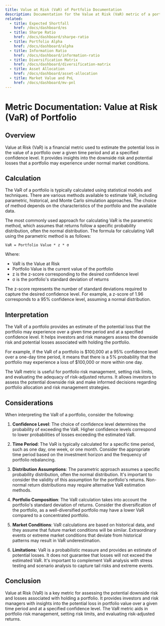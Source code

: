 ```yaml
---
title: Value at Risk (VaR) of Portfolio Documentation
description: Documentation for the Value at Risk (VaR) metric of a portfolio in finance.
related:
  - title: Expected Shortfall
    href: /docs/dashboard/es
  - title: Sharpe Ratio
    href: /docs/dashboard/sharpe-ratio
  - title: Portfolio Alpha
    href: /docs/dashboard/alpha
  - title: Information Ratio
    href: /docs/dashboard/information-ratio
  - title: Diversification Matrix
    href: /docs/dashboard/diversification-matrix
  - title: Asset Allocation
    href: /docs/dashboard/asset-allocation
  - title: Market Value and PnL
    href: /docs/dashboard/mv-pnl
---
```


# Metric Documentation: Value at Risk (VaR) of Portfolio

## Overview

Value at Risk (VaR) is a financial metric used to estimate the potential loss in the value of a portfolio over a given time period and at a specified confidence level. It provides insights into the downside risk and potential losses that a portfolio may experience under normal market conditions.

## Calculation

The VaR of a portfolio is typically calculated using statistical models and techniques. There are various methods available to estimate VaR, including parametric, historical, and Monte Carlo simulation approaches. The choice of method depends on the characteristics of the portfolio and the available data.

The most commonly used approach for calculating VaR is the parametric method, which assumes that returns follow a specific probability distribution, often the normal distribution. The formula for calculating VaR using the parametric method is as follows:

```plaintext title="Formula"
VaR = Portfolio Value * z * σ
```

Where:
- VaR is the Value at Risk
- Portfolio Value is the current value of the portfolio
- z is the z-score corresponding to the desired confidence level
- σ is the portfolio's standard deviation of returns

The z-score represents the number of standard deviations required to capture the desired confidence level. For example, a z-score of 1.96 corresponds to a 95% confidence level, assuming a normal distribution.

## Interpretation

The VaR of a portfolio provides an estimate of the potential loss that the portfolio may experience over a given time period and at a specified confidence level. It helps investors and risk managers assess the downside risk and potential losses associated with holding the portfolio.

For example, if the VaR of a portfolio is $100,000 at a 95% confidence level over a one-day time period, it means that there is a 5% probability that the portfolio may experience a loss of $100,000 or more within one day.

The VaR metric is useful for portfolio risk management, setting risk limits, and evaluating the adequacy of risk-adjusted returns. It allows investors to assess the potential downside risk and make informed decisions regarding portfolio allocation and risk management strategies.

## Considerations

When interpreting the VaR of a portfolio, consider the following:

1. **Confidence Level**: The choice of confidence level determines the probability of exceeding the VaR. Higher confidence levels correspond to lower probabilities of losses exceeding the estimated VaR.

2. **Time Period**: The VaR is typically calculated for a specific time period, such as one day, one week, or one month. Consider the appropriate time period based on the investment horizon and the frequency of portfolio rebalancing.

3. **Distribution Assumptions**: The parametric approach assumes a specific probability distribution, often the normal distribution. It's important to consider the validity of this assumption for the portfolio's returns. Non-normal return distributions may require alternative VaR estimation methods.

4. **Portfolio Composition**: The VaR calculation takes into account the portfolio's standard deviation of returns. Consider the diversification of the portfolio, as a well-diversified portfolio may have a lower VaR compared to a concentrated portfolio.

5. **Market Conditions**: VaR calculations are based on historical data, and they assume that future market conditions will be similar. Extraordinary events or extreme market conditions that deviate from historical patterns may result in VaR underestimation.

6. **Limitations**: VaR is a probabilistic measure and provides an estimate of potential losses. It does not guarantee that losses will not exceed the estimated VaR. It's important to complement VaR analysis with stress testing and scenario analysis to capture tail risks and extreme events.

## Conclusion

Value at Risk (VaR) is a key metric for assessing the potential downside risk and losses associated with holding a portfolio. It provides investors and risk managers with insights into the potential loss in portfolio value over a given time period and at a specified confidence level. The VaR metric aids in portfolio risk management, setting risk limits, and evaluating risk-adjusted returns.
